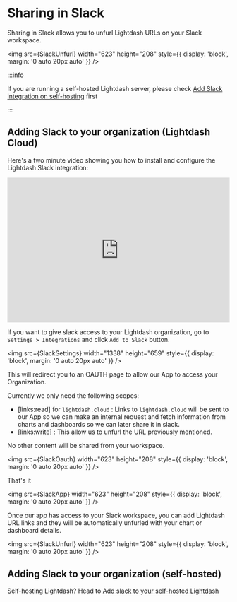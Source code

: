 
# Sharing in Slack

Sharing in Slack allows you to unfurl Lightdash URLs on your Slack workspace.

<img
  src={SlackUnfurl}
  width="623"
  height="208"
  style={{ display: 'block', margin: '0 auto 20px auto' }}
/>

:::info

If you are running a self-hosted Lightdash server, please check [Add Slack integration on self-hosting](https://docs.lightdash.com/self-host/customize-deployment/configure-a-slack-app-for-lightdash) first

:::

## Adding Slack to your organization (Lightdash Cloud)

Here's a two minute video showing you how to install and configure the Lightdash Slack integration:

<div style="position: relative; padding-bottom: 64.98194945848375%; height: 0;"><iframe src="https://www.loom.com/embed/9df1e9e24ead48cd8e46a73558d31764?sid=1daa03c8-c783-4f46-ad6e-8dabbd7d5223" frameborder="0" webkitallowfullscreen mozallowfullscreen allowfullscreen style="position: absolute; top: 0; left: 0; width: 100%; height: 100%;"></iframe></div>

If you want to give slack access to your Lightdash organization, go to `Settings > Integrations` and click `Add to Slack` button.

<img
  src={SlackSettings}
  width="1338"
  height="659"
  style={{ display: 'block', margin: '0 auto 20px auto' }}
/>

This will redirect you to an OAUTH page to allow our App to access your Organization.

Currently we only need the following scopes:

- [links:read] for `lightdash.cloud` : Links to `lightdash.cloud` will be sent to our App
  so we can make an internal request and fetch information from charts and dashboards so we can later share it in slack.
- [links:write] : This allow us to unfurl the URL previously mentioned.

No other content will be shared from your workspace.

<img
  src={SlackOauth}
  width="623"
  height="208"
  style={{ display: 'block', margin: '0 auto 20px auto' }}
/>

That's it

<img
  src={SlackApp}
  width="623"
  height="208"
  style={{ display: 'block', margin: '0 auto 20px auto' }}
/>

Once our app has access to your Slack workspace, you can add Lightdash URL links and they will be
automatically unfurled with your chart or dashboard details.

<img
  src={SlackUnfurl}
  width="623"
  height="208"
  style={{ display: 'block', margin: '0 auto 20px auto' }}
/>

## Adding Slack to your organization (self-hosted)

Self-hosting Lightdash? Head to [Add slack to your self-hosted Lightdash](../self-host/customize-deployment/configure-a-slack-app-for-lightdash.mdx)
